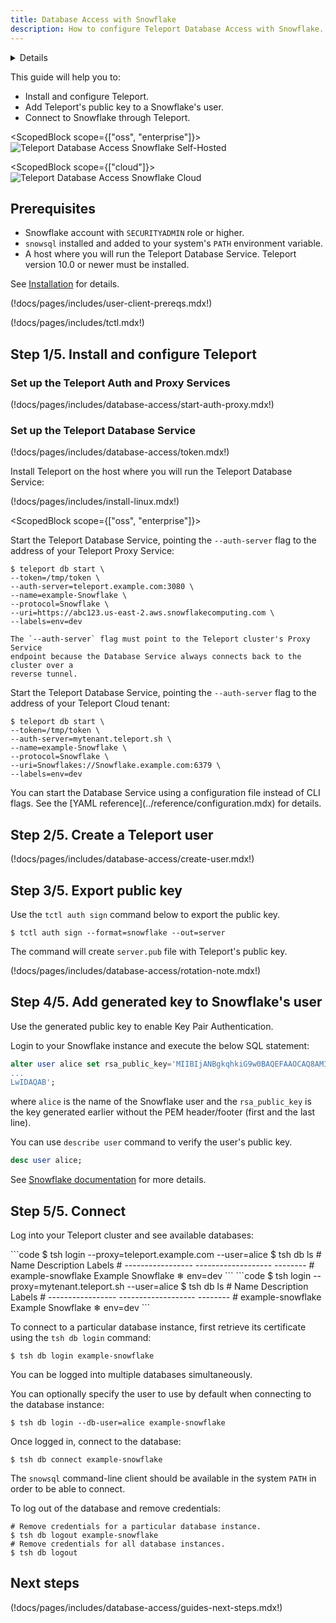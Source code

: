 ```yaml
---
title: Database Access with Snowflake
description: How to configure Teleport Database Access with Snowflake.
---
```


<Details
  title="Version warning"
  opened={true}
  scope={["oss", "enterprise"]}
  scopeOnly={true}
  min="9.0"
>
  Database access for Snowflake is available starting from Teleport `10.0`.
</Details>

This guide will help you to:

- Install and configure Teleport.
- Add Teleport's public key to a Snowflake's user.
- Connect to Snowflake through Teleport.

<ScopedBlock scope={["oss", "enterprise"]}>
  ![Teleport Database Access Snowflake Self-Hosted](../../../img/database-access/guides/snowflake_selfhosted.png)
</ScopedBlock>

<ScopedBlock scope={["cloud"]}>
  ![Teleport Database Access Snowflake Cloud](../../../img/database-access/guides/snowflake_cloud.png)
</ScopedBlock>

## Prerequisites

- Snowflake account with `SECURITYADMIN` role or higher.
- `snowsql` installed and added to your system's `PATH` environment variable.
- A host where you will run the Teleport Database Service. Teleport version 10.0 or newer must be installed.

See [Installation](../../installation.mdx) for details.

(!docs/pages/includes/user-client-prereqs.mdx!)

(!docs/pages/includes/tctl.mdx!)

## Step 1/5. Install and configure Teleport

### Set up the Teleport Auth and Proxy Services

(!docs/pages/includes/database-access/start-auth-proxy.mdx!)

### Set up the Teleport Database Service

(!docs/pages/includes/database-access/token.mdx!)

Install Teleport on the host where you will run the Teleport Database Service:

(!docs/pages/includes/install-linux.mdx!)

<ScopedBlock scope={["oss", "enterprise"]}>

  Start the Teleport Database Service, pointing the `--auth-server` flag to the
  address of your Teleport Proxy Service:

  ```code
  $ teleport db start \
  --token=/tmp/token \
  --auth-server=teleport.example.com:3080 \
  --name=example-Snowflake \
  --protocol=Snowflake \
  --uri=https://abc123.us-east-2.aws.snowflakecomputing.com \
  --labels=env=dev
  ```

  <Admonition type="note">

    The `--auth-server` flag must point to the Teleport cluster's Proxy Service
    endpoint because the Database Service always connects back to the cluster over a
    reverse tunnel.

  </Admonition>

</ScopedBlock>
<ScopedBlock scope={["cloud"]}>

  Start the Teleport Database Service, pointing the `--auth-server` flag to the
  address of your Teleport Cloud tenant:

  ```code
  $ teleport db start \
  --token=/tmp/token \
  --auth-server=mytenant.teleport.sh \
  --name=example-Snowflake \
  --protocol=Snowflake \
  --uri=Snowflakes://Snowflake.example.com:6379 \
  --labels=env=dev
  ```

</ScopedBlock>

<Admonition type="tip">
  You can start the Database Service using a configuration file instead of CLI flags.
  See the [YAML reference](../reference/configuration.mdx) for details.
</Admonition>

## Step 2/5. Create a Teleport user

(!docs/pages/includes/database-access/create-user.mdx!)

## Step 3/5. Export public key

Use the `tctl auth sign` command below to export the public key.

```code
$ tctl auth sign --format=snowflake --out=server
```

The command will create `server.pub` file with Teleport's public key.

(!docs/pages/includes/database-access/rotation-note.mdx!)

## Step 4/5. Add generated key to Snowflake's user

Use the generated public key to enable Key Pair Authentication.

Login to your Snowflake instance and execute the below SQL statement:

```sql
alter user alice set rsa_public_key='MIIBIjANBgkqhkiG9w0BAQEFAAOCAQ8AMIIBCgKCAQEAv3dHYw4LJCcZzdbhb3hV
...
LwIDAQAB';
```

where `alice` is the name of the Snowflake user and the `rsa_public_key` is the key generated earlier without
the PEM header/footer (first and the last line).

You can use `describe user` command to verify the user's public key.

```sql
desc user alice;
```

See [Snowflake documentation](https://docs.snowflake.com/en/user-guide/key-pair-auth.html#step-4-assign-the-public-key-to-a-snowflake-user)
for more details.

## Step 5/5. Connect

Log into your Teleport cluster and see available databases:

<Tabs>
  <TabItem scope={["enterprise", "oss"]} label="Self-Hosted">
    ```code
    $ tsh login --proxy=teleport.example.com --user=alice
    $ tsh db ls
    # Name              Description         Labels
    # ----------------- ------------------- --------
    # example-snowflake Example Snowflake ❄ env=dev
    ```
  </TabItem>
  <TabItem scope={["cloud"]} label="Teleport Cloud">
    ```code
    $ tsh login --proxy=mytenant.teleport.sh --user=alice
    $ tsh db ls
    # Name              Description         Labels
    # ----------------- ------------------- --------
    # example-snowflake Example Snowflake ❄ env=dev
    ```
  </TabItem>
</Tabs>

To connect to a particular database instance, first retrieve its certificate
using the `tsh db login` command:

```code
$ tsh db login example-snowflake
```

<Admonition type="tip" title="Tip">
  You can be logged into multiple databases simultaneously.
</Admonition>

You can optionally specify the user to use by default
when connecting to the database instance:

```code
$ tsh db login --db-user=alice example-snowflake
```

Once logged in, connect to the database:

```code
$ tsh db connect example-snowflake
```

The `snowsql` command-line client should be available in the system `PATH` in order to be
able to connect.

To log out of the database and remove credentials:

```code
# Remove credentials for a particular database instance.
$ tsh db logout example-snowflake
# Remove credentials for all database instances.
$ tsh db logout
```

## Next steps

(!docs/pages/includes/database-access/guides-next-steps.mdx!)
